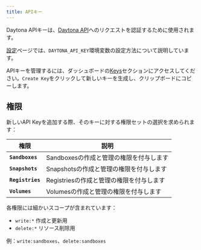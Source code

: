```yaml
---
title: APIキー
---
```


Daytona APIキーは、[Daytona API](/docs/ja/tools/api)へのリクエストを認証するために使用されます。

[設定](/docs/ja/configuration)ページでは、`DAYTONA_API_KEY`環境変数の設定方法について説明しています。

APIキーを管理するには、ダッシュボードの[Keys](https://app.daytona.io/dashboard/keys)セクションにアクセスしてください。`Create Key`をクリックして新しいキーを生成し、クリップボードにコピーします。

## 権限

新しいAPI Keyを追加する際、そのキーに対する権限セットの選択を求められます：

| 権限             | 説明                                               |
| ---------------- | -------------------------------------------------- |
| **`Sandboxes`**  | Sandboxesの作成と管理の権限を付与します             |
| **`Snapshots`**  | Snapshotsの作成と管理の権限を付与します             |
| **`Registries`** | Registriesの作成と管理の権限を付与します            |
| **`Volumes`**    | Volumesの作成と管理の権限を付与します               |

各権限には細かいスコープが含まれています：

- `write:*` 作成と更新用
- `delete:*` リソース削除用

例：`write:sandboxes`、`delete:sandboxes`
